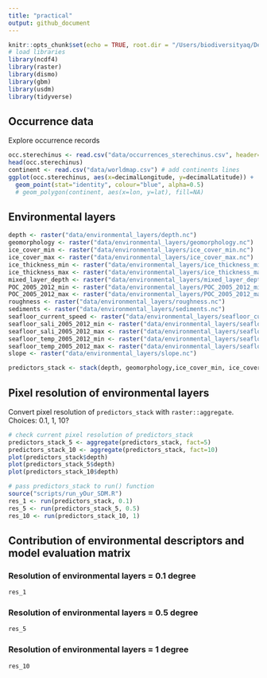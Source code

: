 ```yaml
---
title: "practical"
output: github_document
---
```


```r
knitr::opts_chunk$set(echo = TRUE, root.dir = "/Users/biodiversityaq/Desktop/EGABIcourse19/docs/course_material/exercises/")
# load libraries
library(ncdf4)
library(raster)
library(dismo)
library(gbm)
library(usdm)
library(tidyverse)
```

## Occurrence data
Explore occurrence records
```r
occ.sterechinus <- read.csv("data/occurrences_sterechinus.csv", header=T, sep=";")
head(occ.sterechinus)
continent <- read.csv("data/worldmap.csv") # add continents lines
ggplot(occ.sterechinus, aes(x=decimalLongitude, y=decimalLatitude)) +
  geom_point(stat="identity", colour="blue", alpha=0.5) 
  # geom_polygon(continent, aes(x=lon, y=lat), fill=NA) 
```

## Environmental layers
```r
depth <- raster("data/environmental_layers/depth.nc")
geomorphology <- raster("data/environmental_layers/geomorphology.nc")
ice_cover_min <- raster("data/environmental_layers/ice_cover_min.nc")
ice_cover_max <- raster("data/environmental_layers/ice_cover_max.nc")
ice_thickness_min <- raster("data/environmental_layers/ice_thickness_min.nc")
ice_thickness_max <- raster("data/environmental_layers/ice_thickness_max.nc")
mixed_layer_depth <- raster("data/environmental_layers/mixed_layer_depth.nc")
POC_2005_2012_min <- raster("data/environmental_layers/POC_2005_2012_min.nc")
POC_2005_2012_max <- raster("data/environmental_layers/POC_2005_2012_max.nc")
roughness <- raster("data/environmental_layers/roughness.nc")
sediments <- raster("data/environmental_layers/sediments.nc")
seafloor_current_speed <- raster("data/environmental_layers/seafloor_current_speed.nc")
seafloor_sali_2005_2012_min <- raster("data/environmental_layers/seafloor_sali_2005_2012_min.nc")
seafloor_sali_2005_2012_max <- raster("data/environmental_layers/seafloor_sali_2005_2012_max.nc")
seafloor_temp_2005_2012_min <- raster("data/environmental_layers/seafloor_temp_2005_2012_min.nc")
seafloor_temp_2005_2012_max <- raster("data/environmental_layers/seafloor_temp_2005_2012_max.nc")
slope <- raster("data/environmental_layers/slope.nc")

predictors_stack <- stack(depth, geomorphology,ice_cover_min, ice_cover_max, ice_thickness_min, ice_thickness_max, mixed_layer_depth, POC_2005_2012_min, POC_2005_2012_max, roughness, sediments, seafloor_current_speed, seafloor_sali_2005_2012_min, seafloor_sali_2005_2012_max, seafloor_temp_2005_2012_min, seafloor_temp_2005_2012_max, slope)
```


## Pixel resolution of environmental layers

Convert  pixel resolution of `predictors_stack` with `raster::aggregate`. 
Choices: 0.1, 1, 10?
```r
# check current pixel resolution of predictors_stack
predictors_stack_5 <- aggregate(predictors_stack, fact=5)
predictors_stack_10 <- aggregate(predictors_stack, fact=10)
plot(predictors_stack$depth)
plot(predictors_stack_5$depth)
plot(predictors_stack_10$depth)
```

```r
# pass predictors_stack to run() function
source("scripts/run_yOur_SDM.R")
res_1 <- run(predictors_stack, 0.1)
res_5 <- run(predictors_stack_5, 0.5)
res_10 <- run(predictors_stack_10, 1)
```



## Contribution of environmental descriptors and model evaluation matrix

###  Resolution of environmental layers = 0.1 degree

```r
res_1
```
###  Resolution of environmental layers = 0.5 degree

```r
res_5
```

###  Resolution of environmental layers = 1 degree

```r
res_10
```